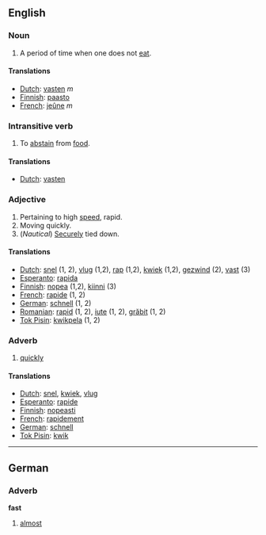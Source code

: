 ==English==
===Noun===

#A period of time when one does not [[eat]].

====Translations====
*[[Dutch]]: [[vasten]] ''m''
*[[Finnish]]: [[paasto]]
*[[French]]: [[jeûne]] ''m''

===Intransitive verb===

#To [[abstain]] from [[food]].

====Translations====
*[[Dutch]]: [[vasten]]

===Adjective===

#Pertaining to high [[speed]], rapid. 
#Moving quickly.
#(''Nautical'') [[Secure]]ly tied down.

====Translations====
*[[Dutch]]: [[snel]] (1, 2), [[vlug]] (1,2), [[rap]] (1,2), [[kwiek]] (1,2), [[gezwind]] (2), [[vast]] (3)
*[[Esperanto]]: [[rapida]]
*[[Finnish]]: [[nopea]] (1,2), [[kiinni]] (3)
*[[French]]: [[rapide]] (1, 2)
*[[German]]: [[schnell]] (1, 2)
*[[Romanian]]: [[rapid]] (1, 2), [[iute]] (1, 2), [[grăbit]] (1, 2)
*[[Tok Pisin]]: [[kwikpela]] (1, 2)

===Adverb===

#[[quickly]]

====Translations====
*[[Dutch]]: [[snel]], [[kwiek]], [[vlug]]
*[[Esperanto]]: [[rapide]]
*[[Finnish]]: [[nopeasti]]
*[[French]]: [[rapidement]]
*[[German]]: [[schnell]]
*[[Tok Pisin]]: [[kwik]]

----
==German==
===Adverb===
'''fast'''

# [[almost]]